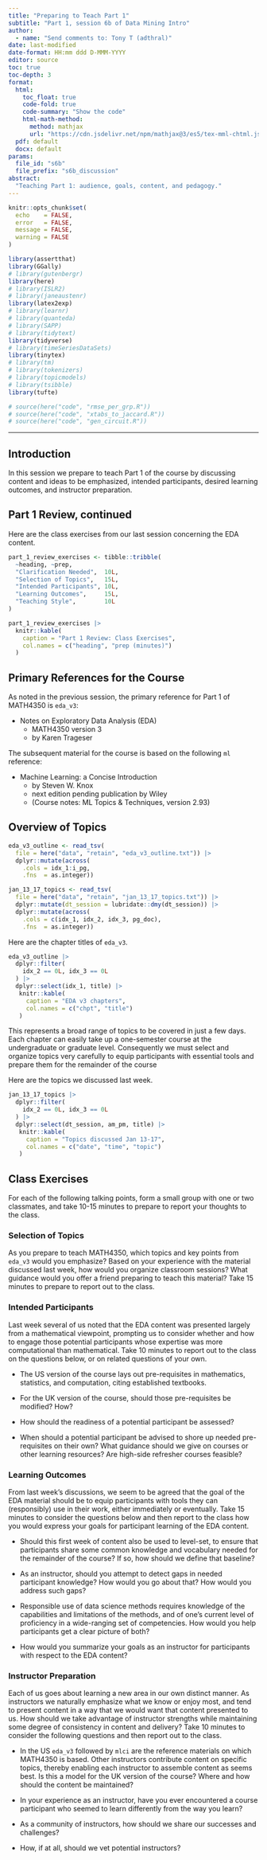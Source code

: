 ```yaml
---
title: "Preparing to Teach Part 1"
subtitle: "Part 1, session 6b of Data Mining Intro"
author: 
  - name: "Send comments to: Tony T (adthral)"
date: last-modified
date-format: HH:mm ddd D-MMM-YYYY
editor: source
toc: true
toc-depth: 3
format:
  html:
    toc_float: true
    code-fold: true
    code-summary: "Show the code"
    html-math-method:
      method: mathjax
      url: "https://cdn.jsdelivr.net/npm/mathjax@3/es5/tex-mml-chtml.js"
  pdf: default
  docx: default
params:
  file_id: "s6b"
  file_prefix: "s6b_discussion"
abstract: 
  "Teaching Part 1: audience, goals, content, and pedagogy."
---
```


```r
knitr::opts_chunk$set(
  echo    = FALSE, 
  error   = FALSE, 
  message = FALSE, 
  warning = FALSE
)
```

```r
library(assertthat)
library(GGally)
# library(gutenbergr)
library(here)
# library(ISLR2)
# library(janeaustenr)
library(latex2exp)
# library(learnr)
# library(quanteda)
# library(SAPP)
# library(tidytext)
library(tidyverse)
# library(timeSeriesDataSets)
library(tinytex)
# library(tm)
# library(tokenizers)
# library(topicmodels)
# library(tsibble)
library(tufte)

```

```r
# source(here("code", "rmse_per_grp.R"))
# source(here("code", "xtabs_to_jaccard.R"))
# source(here("code", "gen_circuit.R"))
```

------------------------------------------------------------------------

## Introduction

In this session we prepare to teach Part 1 of the course by discussing content and ideas to be emphasized, intended participants, desired learning outcomes, and instructor preparation.

## Part 1 Review, continued

Here are the class exercises from our last session concerning the EDA content.

```r
part_1_review_exercises <- tibble::tribble(
  ~heading, ~prep, 
  "Clarification Needed",  10L, 
  "Selection of Topics",   15L, 
  "Intended Participants", 10L, 
  "Learning Outcomes",     15L, 
  "Teaching Style",        10L
)
```

```r
part_1_review_exercises |> 
  knitr::kable(
    caption = "Part 1 Review: Class Exercises", 
    col.names = c("heading", "prep (minutes)")
  )
```

## Primary References for the Course

As noted in the previous session, the primary reference for Part 1 of MATH4350 is `eda_v3`:

-   Notes on Exploratory Data Analysis (EDA)
    -   MATH4350 version 3
    -   by Karen Trageser

The subsequent material for the course is based on the following `ml` reference:

-   Machine Learning: a Concise Introduction
    -   by Steven W. Knox
    -   next edition pending publication by Wiley
    -   (Course notes: ML Topics & Techniques, version 2.93)

## Overview of Topics

```r
eda_v3_outline <- read_tsv(
  file = here("data", "retain", "eda_v3_outline.txt")) |> 
  dplyr::mutate(across(
    .cols = idx_1:i_pg, 
    .fns  = as.integer))
```

```r
jan_13_17_topics <- read_tsv(
  file = here("data", "retain", "jan_13_17_topics.txt")) |> 
  dplyr::mutate(dt_session = lubridate::dmy(dt_session)) |> 
  dplyr::mutate(across(
    .cols = c(idx_1, idx_2, idx_3, pg_doc), 
    .fns  = as.integer))
```

Here are the chapter titles of `eda_v3`.

```r
eda_v3_outline |> 
  dplyr::filter(
    idx_2 == 0L, idx_3 == 0L
  ) |> 
  dplyr::select(idx_1, title) |> 
   knitr::kable(
     caption = "EDA v3 chapters", 
     col.names = c("chpt", "title")
   )
```

This represents a broad range of topics to be covered in just a few days. Each chapter can easily take up a one-semester course at the undergraduate or graduate level. Consequently we must select and organize topics very carefully to equip participants with essential tools and prepare them for the remainder of the course

Here are the topics we discussed last week.

```r
jan_13_17_topics |> 
  dplyr::filter(
    idx_2 == 0L, idx_3 == 0L
  ) |> 
  dplyr::select(dt_session, am_pm, title) |> 
   knitr::kable(
     caption = "Topics discussed Jan 13-17", 
     col.names = c("date", "time", "topic")
   )
```

## Class Exercises

For each of the following talking points, form a small group with one or two classmates, and take 10-15 minutes to prepare to report your thoughts to the class.

### Selection of Topics

As you prepare to teach MATH4350, which topics and key points from `eda_v3` would you emphasize? Based on your experience with the material discussed last week, how would you organize classroom sessions? What guidance would you offer a friend preparing to teach this material? Take 15 minutes to prepare to report out to the class.

### Intended Participants

Last week several of us noted that the EDA content was presented largely from a mathematical viewpoint, prompting us to consider whether and how to engage those potential participants whose expertise was more computational than mathematical. Take 10 minutes to report out to the class on the questions below, or on related questions of your own.

-   The US version of the course lays out pre-requisites in mathematics, statistics, and computation, citing established textbooks.

-   For the UK version of the course, should those pre-requisites be modified? How?

-   How should the readiness of a potential participant be assessed?

-   When should a potential participant be advised to shore up needed pre-requisites on their own? What guidance should we give on courses or other learning resources? Are high-side refresher courses feasible?

### Learning Outcomes

From last week's discussions, we seem to be agreed that the goal of the EDA material should be to equip participants with tools they can (responsibly) use in their work, either immediately or eventually. Take 15 minutes to consider the questions below and then report to the class how you would express your goals for participant learning of the EDA content.

-   Should this first week of content also be used to level-set, to ensure that participants share some common knowledge and vocabulary needed for the remainder of the course? If so, how should we define that baseline?

-   As an instructor, should you attempt to detect gaps in needed participant knowledge? How would you go about that? How would you address such gaps?

-   Responsible use of data science methods requires knowledge of the capabilities and limitations of the methods, and of one's current level of proficiency in a wide-ranging set of competencies. How would you help participants get a clear picture of both?

-   How would you summarize your goals as an instructor for participants with respect to the EDA content?

### Instructor Preparation

Each of us goes about learning a new area in our own distinct manner. As instructors we naturally emphasize what we know or enjoy most, and tend to present content in a way that we would want that content presented to us. How should we take advantage of instructor strengths while maintaining some degree of consistency in content and delivery? Take 10 minutes to consider the following questions and then report out to the class.

-   In the US `eda_v3` followed by `mlci` are the reference materials on which MATH4350 is based. Other instructors contribute content on specific topics, thereby enabling each instructor to assemble content as seems best. Is this a model for the UK version of the course? Where and how should the content be maintained?

-   In your experience as an instructor, have you ever encountered a course participant who seemed to learn differently from the way you learn?

-   As a community of instructors, how should we share our successes and challenges?

-   How, if at all, should we vet potential instructors?
